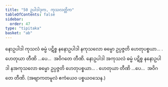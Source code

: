 ```yaml
---
title: "50 ဥပါဒါဒုက, ကုသလတ္တိက"
tableOfContents: false
sidebar:
  order: 47
type: "tipitaka"
basket: "ab"
---
```



<DynamicBreadcrumb />

<Division number="59">

<Paragraph number="166">
နောဥပါဒါ ကုသလံ ဓမ္မံ ပဋိစ္စ နနောဥပါဒါ နကုသလော ဓမ္မော ဥပ္ပဇ္ဇတိ ဟေတုပစ္စယာ… . ဟေတုယာ တီဏိ …ပေ…  အဝိဂတေ တီဏိ.
</Paragraph>

<Paragraph number="167">
နောဥပါဒါ အကုသလံ ဓမ္မံ ပဋိစ္စ နနောဥပါဒါ နအကုသလော ဓမ္မော ဥပ္ပဇ္ဇတိ ဟေတုပစ္စယာ… . ဟေတုယာ တီဏိ …ပေ…  အဝိဂတေ တီဏိ. (အဗျာကတမူလံ ဧကံယေဝ ပစ္စယဝသေန.)
</Paragraph>
</Division>
